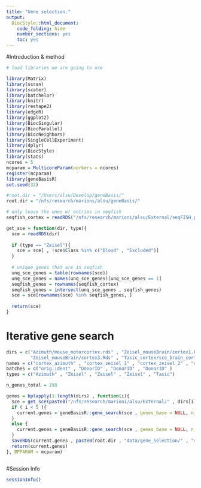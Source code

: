 ```yaml
---
title: "Gene selection."
output:
  BiocStyle::html_document:
    code_folding: hide
    number_sections: yes
    toc: yes  
---
```


#Introduction & method


```r
# load libraries we are going to use

library(Matrix)
library(scran)
library(scater)
library(batchelor)
library(knitr)
library(reshape2)
library(edgeR)
library(ggplot2)
library(BiocSingular)
library(BiocParallel)
library(BiocNeighbors)
library(SingleCellExperiment)
library(dplyr)
library(BiocStyle)
library(stats)
ncores = 5
mcparam = MulticoreParam(workers = ncores)
register(mcparam)
library(geneBasisR)
set.seed(32)

#root.dir = "/Users/alsu/Develop/geneBasis/"
root.dir = "/nfs/research/marioni/alsu/geneBasis/"

# only leave the ones w/ entries in seqfish
seqfish_cortex = readRDS("/nfs/research/marioni/alsu/External/seqFISH_plus/seqfish_cortex.Rds")

get_sce = function(dir, type){
  sce = readRDS(dir)
  
  if (type == "Zeisel"){
    sce = sce[ , !sce$Class %in% c("Blood" , "Excluded")]
  }
  
  # unique genes that are in seqfish
  unq_sce_genes = table(rownames(sce))
  unq_sce_genes = names(unq_sce_genes)[unq_sce_genes == 1]
  seqfish_genes = rownames(seqfish_cortex)
  seqfish_genes = intersect(unq_sce_genes , seqfish_genes)
  sce = sce[rownames(sce) %in% seqfish_genes, ]
  
  return(sce)
}


```

# Iterative gene search

```r


dirs = c("Azimuth/mouse_motorcortex.rds" , "Zeisel_mouseBrain/cortex1.Rds" , "Zeisel_mouseBrain/cortex2.Rds" , 
         "Zeisel_mouseBrain/cortex3.Rds" , "Tasic_cortex/sce_brain_cortex.Rds")
names = c("cortex_azimuth" , "cortex_zeisel_1" , "cortex_zeisel_2" , "cortex_zeisel_3" , "cortex_tasic" )
batches = c("orig.ident" , "DonorID" , "DonorID" , "DonorID" )
types = c("Azimuth" , "Zeisel" , "Zeisel" , "Zeisel" , "Tasic")

n_genes_total = 250

genes = bplapply(1:length(dirs) , function(i){
  sce = get_sce(paste0("/nfs/research/marioni/alsu/External/" , dirs[i]) , types[i])
  if ( i < 5 ){
    current.genes = geneBasisR::gene_search(sce , genes_base = NULL, n_genes_total = n_genes_total, batch = batches[i], n.neigh = 5, nPC.all = 50, nPC.selection = 100, verbose = F)
  }
  else {
    current.genes = geneBasisR::gene_search(sce , genes_base = NULL, n_genes_total = n_genes_total, batch = NULL, n.neigh = 3, nPC.all = 50, nPC.selection = 50, verbose = F)
  }
  saveRDS(current.genes , paste0(root.dir , "data/gene_selection/" , "mouse_motorcortex" , "/" , "gene_selection_", names[i], ".Rds"))
  return(current.genes)
}, BPPARAM = mcparam)



```

#Session Info

```r
sessionInfo()
```
